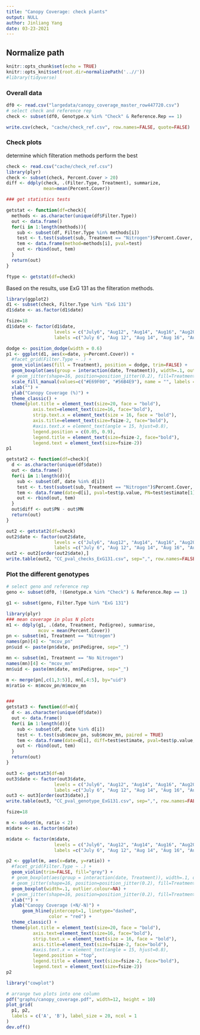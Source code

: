 ```yaml
---
title: "Canopy Coverage: check plants"
output: NULL
author: Jinliang Yang
date: 03-23-2021
---
```


## Normalize path
```r
knitr::opts_chunk$set(echo = TRUE) 
knitr::opts_knit$set(root.dir=normalizePath('..//')) 
#library(tidyverse)
```


### Overall data

```r
df0 <- read.csv("largedata/canopy_coverage_master_row447720.csv")
# select check and reference rep
check <- subset(df0, Genotype.x %in% "Check" & Reference.Rep == 1)

write.csv(check, "cache/check_ref.csv", row.names=FALSE, quote=FALSE)
```

### Check plots

determine which filteration methods perform the best
```r

check <- read.csv("cache/check_ref.csv")
library(plyr)
check <- subset(check, Percent.Cover > 20)
diff <- ddply(check, .(Filter.Type, Treatment), summarize,
              mean=mean(Percent.Cover))

### get statistics tests

getstat <- function(df=check){
  methods <- as.character(unique(df$Filter.Type))
  out <- data.frame()
  for(i in 1:length(methods)){
    sub <- subset(df, Filter.Type %in% methods[i])
    test <- t.test(subset(sub, Treatment == "Nitrogen")$Percent.Cover, subset(sub, Treatment == "No Nitrogen")$Percent.Cover)$p.value
    tem <- data.frame(method=methods[i], pval=test)
    out <- rbind(out, tem)
  }
  return(out)
}

ftype <- getstat(df=check)

```
Based on the results, use ExG 131 as the filteration methods.



```r
library(ggplot2)
d1 <- subset(check, Filter.Type %in% "ExG 131")
d1$date <- as.factor(d1$date)

fsize=18
d1$date <- factor(d1$date, 
                  levels = c("July6", "Aug12", "Aug14", "Aug16", "Aug20", "Aug22", "Aug23", "Aug26", "Aug30",  "Sept1", "Sept3", "Sept5"),
                  labels =c("July 6", "Aug 12", "Aug 14", "Aug 16", "Aug 20", "Aug 22", "Aug 23", "Aug 26", "Aug 30",  "Sept 1", "Sept 3", "Sept 5"))

dodge <- position_dodge(width = 0.6)
p1 <- ggplot(d1, aes(x=date, y=Percent.Cover)) +
  #facet_grid(Filter.Type ~ .) +
  geom_violin(aes(fill = Treatment), position = dodge, trim=FALSE) + 
  geom_boxplot(aes(group = interaction(date, Treatment)), width=.1, outlier.colour=NA, position = dodge) +
  # geom_jitter(shape=16, position=position_jitter(0.2), fill=Treatment) + 
  scale_fill_manual(values=c("#E69F00", "#56B4E9"), name = "", labels = c("+N", "-N")) +
  xlab("") +
  ylab("Canopy Coverage (%)") +
  theme_classic() +
  theme(plot.title = element_text(size=20, face = "bold"), 
          axis.text=element_text(size=16, face="bold"),
          strip.text.x = element_text(size = 16, face = "bold"),
          axis.title=element_text(size=fsize-2, face="bold"),
          #axis.text.x = element_text(angle = 15, hjust=0.8),
          legend.position = c(0.05, 0.9), 
          legend.title = element_text(size=fsize-2, face="bold"),
          legend.text = element_text(size=fsize-2))
p1
```

```r
getstat2 <- function(df=check){
  d <- as.character(unique(df$date))
  out <- data.frame()
  for(i in 1:length(d)){
    sub <- subset(df, date %in% d[i])
    test <- t.test(subset(sub, Treatment == "Nitrogen")$Percent.Cover, subset(sub, Treatment == "No Nitrogen")$Percent.Cover)
    tem <- data.frame(date=d[i], pval=test$p.value, PN=test$estimate[1], MN=test$estimate[2])
    out <- rbind(out, tem)
  }
  out$diff <- out$PN - out$MN
  return(out)
}

out2 <- getstat2(df=check)
out2$date <- factor(out2$date, 
                  levels = c("July6", "Aug12", "Aug14", "Aug16", "Aug20", "Aug22", "Aug23", "Aug26", "Aug30",  "Sept1", "Sept3", "Sept5"),
                  labels =c("July 6", "Aug 12", "Aug 14", "Aug 16", "Aug 20", "Aug 22", "Aug 23", "Aug 26", "Aug 30",  "Sept 1", "Sept 3", "Sept 5"))
out2 <- out2[order(out2$date),]
write.table(out2, "CC_pval_checks_ExG131.csv", sep=",", row.names=FALSE, quote=FALSE)
```

### Plot the different genotypes


```r
# select geno and reference rep
geno <- subset(df0, !(Genotype.x %in% "Check") & Reference.Rep == 1)

g1 <- subset(geno, Filter.Type %in% "ExG 131")

library(plyr)
### mean coverage in plus N plots
m1 <- ddply(g1, .(date, Treatment, Pedigree), summarise,
            mcov = mean(Percent.Cover))
pn <- subset(m1, Treatment == "Nitrogen")
names(pn)[4] <- "mcov_pn"
pn$uid <- paste(pn$date, pn$Pedigree, sep="_")

mn <- subset(m1, Treatment == "No Nitrogen")
names(mn)[4] <- "mcov_mn"
mn$uid <- paste(mn$date, mn$Pedigree, sep="_")

m <- merge(pn[,c(1,3:5)], mn[,4:5], by="uid")
m$ratio <- m$mcov_pn/m$mcov_mn


###
getstat3 <- function(df=m){
  d <- as.character(unique(df$date))
  out <- data.frame()
  for(i in 1:length(d)){
    sub <- subset(df, date %in% d[i])
    test <- t.test(sub$mcov_pn, sub$mcov_mn, paired = TRUE)
    tem <- data.frame(date=d[i], diff=test$estimate, pval=test$p.value, ratio=mean(sub$mcov_pn/sub$mcov_mn))
    out <- rbind(out, tem)
  }
  return(out)
}

out3 <- getstat3(df=m)
out3$date <- factor(out3$date, 
                  levels = c("July6", "Aug12", "Aug14", "Aug16", "Aug20", "Aug22", "Aug23", "Aug26", "Aug30",  "Sept1", "Sept3", "Sept5"),
                  labels =c("July 6", "Aug 12", "Aug 14", "Aug 16", "Aug 20", "Aug 22", "Aug 23", "Aug 26", "Aug 30",  "Sept 1", "Sept 3", "Sept 5"))
out3 <- out3[order(out3$date),]
write.table(out3, "CC_pval_genotype_ExG131.csv", sep=",", row.names=FALSE, quote=FALSE)

```


```r
fsize=18

m <- subset(m, ratio < 2)
m$date <- as.factor(m$date)

m$date <- factor(m$date, 
                  levels = c("July6", "Aug12", "Aug14", "Aug16", "Aug20", "Aug22", "Aug23", "Aug26", "Aug30",  "Sept1", "Sept3", "Sept5"),
                  labels =c("July 6", "Aug 12", "Aug 14", "Aug 16", "Aug 20", "Aug 22", "Aug 23", "Aug 26", "Aug 30",  "Sept 1", "Sept 3", "Sept 5"))

p2 <- ggplot(m, aes(x=date, y=ratio)) +
  #facet_grid(Filter.Type ~ .) +
  geom_violin(trim=FALSE, fill="grey") + 
  # geom_boxplot(aes(group = interaction(date, Treatment)), width=.1, outlier.colour=NA, position = dodge) +
  # geom_jitter(shape=16, position=position_jitter(0.2), fill=Treatment) + 
  geom_boxplot(width=.1, outlier.colour=NA) +
  # geom_jitter(shape=16, position=position_jitter(0.2), fill=Treatment) + 
  xlab("") +
  ylab("Canopy Coverage (+N/-N)") +
      geom_hline(yintercept=1, linetype="dashed", 
                color = "red") +
  theme_classic() +
  theme(plot.title = element_text(size=20, face = "bold"), 
          axis.text=element_text(size=16, face="bold"),
          strip.text.x = element_text(size = 16, face = "bold"),
          axis.title=element_text(size=fsize-2, face="bold"),
          #axis.text.x = element_text(angle = 15, hjust=0.8),
          legend.position = "top", 
          legend.title = element_text(size=fsize-2, face="bold"),
          legend.text = element_text(size=fsize-2))
p2
```


```r
library("cowplot")

# arrange two plots into one column
pdf("graphs/canopy_coverage.pdf", width=12, height = 10)
plot_grid(
  p1, p2,
  labels = c('A', 'B'), label_size = 20, ncol = 1
)
dev.off()
```


